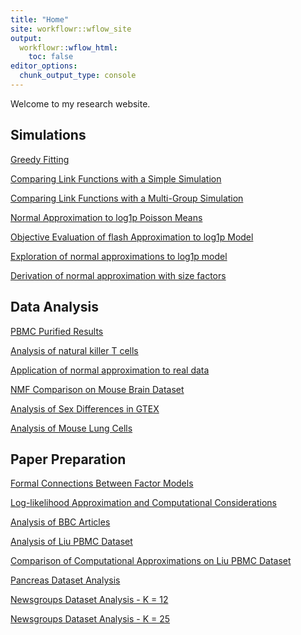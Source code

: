 ```yaml
---
title: "Home"
site: workflowr::wflow_site
output:
  workflowr::wflow_html:
    toc: false
editor_options:
  chunk_output_type: console
---
```


Welcome to my research website.

## Simulations

[Greedy Fitting](greedy_init.html)

[Comparing Link Functions with a Simple Simulation](link_simulations.html)

[Comparing Link Functions with a Multi-Group Simulation](link_simulations2.html)

[Normal Approximation to log1p Poisson Means](ebnm.html)

[Objective Evaluation of flash Approximation to log1p Model](new_log1p_approx_testing.html)

[Exploration of normal approximations to log1p model](log1p_explorations.html)

[Derivation of normal approximation with size factors](size_factor_derivation.html)

## Data Analysis

[PBMC Purified Results](pbmc_purified_results.html)

[Analysis of natural killer T cells](nkt_analysis.html)

[Application of normal approximation to real data](flash_approx.html)

[NMF Comparison on Mouse Brain Dataset](mouse_brain_stim.html)

[Analysis of Sex Differences in GTEX](gtex_sex_diff.html)

[Analysis of Mouse Lung Cells](mouse_lung.html)

## Paper Preparation

[Formal Connections Between Factor Models](model_connections.html)

[Log-likelihood Approximation and Computational Considerations](computational_complexity_analysis.html)

[Analysis of BBC Articles](bbc.html)

[Analysis of Liu PBMC Dataset](liu_pbmc.html)

[Comparison of Computational Approximations on Liu PBMC Dataset](liu_pbmc_approx_eval.html)

[Pancreas Dataset Analysis](pancreas.html)

[Newsgroups Dataset Analysis - K = 12](newsgroup.html)

[Newsgroups Dataset Analysis - K = 25](newsgroups25.html)
